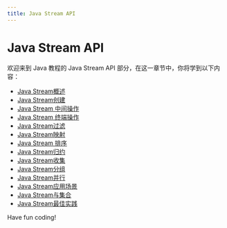 ```yaml
---
title: Java Stream API
---
```


# Java Stream API

欢迎来到 Java 教程的 Java Stream API 部分，在这一章节中，你将学到以下内容：

- [Java Stream概述](./0-java-stream-overview.mdx)
- [Java Stream创建](./1-java-stream-creation.mdx)
- [Java Stream 中间操作](./2-java-stream-intermediate-operation.mdx)
- [Java Stream 终端操作](./3-java-stream-terminal-operation.mdx)
- [Java Stream过滤](./4-java-stream-filtering.mdx)
- [Java Stream映射](./5-java-stream-mapping.mdx)
- [Java Stream 排序](./6-java-stream-sorting.mdx)
- [Java Stream归约](./7-java-stream-reduction.mdx)
- [Java Stream收集](./8-java-stream-collection.mdx)
- [Java Stream分组](./9-java-stream-grouping.mdx)
- [Java Stream并行](./10-java-stream-parallel.mdx)
- [Java Stream应用场景](./11-java-stream-scenarios.mdx)
- [Java Stream与集合](./12-java-stream-and-collections.mdx)
- [Java Stream最佳实践](./13-java-stream-best-practices.mdx)

Have fun coding!